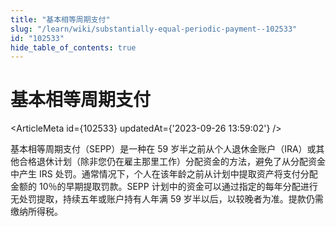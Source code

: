 ```yaml
---
title: "基本相等周期支付"
slug: "/learn/wiki/substantially-equal-periodic-payment--102533"
id: "102533"
hide_table_of_contents: true
---
```



# 基本相等周期支付

<ArticleMeta id={102533} updatedAt={'2023-09-26 13:59:02'} />
<div className='border-solid border-b border-t-0 my-4 border-[var(--ifm-color-gray-300)]' />

基本相等周期支付（SEPP）是一种在 59 岁半之前从个人退休金账户（IRA）或其他合格退休计划（除非您仍在雇主那里工作）分配资金的方法，避免了从分配资金中产生 IRS 处罚。通常情况下，个人在该年龄之前从计划中提取资产将支付分配金额的 10％的早期提取罚款。SEPP 计划中的资金可以通过指定的每年分配进行无处罚提取，持续五年或账户持有人年满 59 岁半以后，以较晚者为准。提款仍需缴纳所得税。
